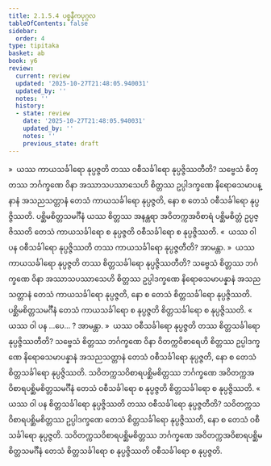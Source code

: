 ```yaml
---
title: 2.1.5.4 ပစ္စနီကပုဂ္ဂလ
tableOfContents: false
sidebar:
  order: 4
type: tipitaka
basket: ab
book: y6
review:
  current: review
  updated: '2025-10-27T21:48:05.940031'
  updated_by: ''
  notes: ''
  history:
  - state: review
    date: '2025-10-27T21:48:05.940031'
    updated_by: ''
    notes: ''
    previous_state: draft
---
```



<ReviewStatus review={frontmatter.review} showDetails={true} />

<HypothesisAnnotation frontmatter={frontmatter} />

<DynamicBreadcrumb />

<Division number="64" book="y6" e="ch" v="34" p="20">

<Paragraph number="305" book="y6">
»  ယဿ ကာယသင်္ခါရော နုပ္ပဇ္ဇတိ တဿ ဝစီသင်္ခါရော နုပ္ပဇ္ဇိဿတီတိ?
</Paragraph>

<Paragraph number="306" book="y6">
သဗ္ဗေသံ စိတ္တဿ ဘင်္ဂက္ခဏေ ဝိနာ အဿာသပဿာသေဟိ စိတ္တဿ ဥပ္ပါဒက္ခဏေ နိရောဓသမာပန္နာနံ အသညသတ္တာနံ တေသံ ကာယသင်္ခါရော နုပ္ပဇ္ဇတိ, နော စ တေသံ ဝစီသင်္ခါရော နုပ္ပဇ္ဇိဿတိ. ပစ္ဆိမစိတ္တသမင်္ဂီနံ ယဿ စိတ္တဿ အနန္တရာ အဝိတက္ကအဝိစာရံ ပစ္ဆိမစိတ္တံ ဥပ္ပဇ္ဇိဿတိ တေသံ ကာယသင်္ခါရော စ နုပ္ပဇ္ဇတိ ဝစီသင်္ခါရော စ နုပ္ပဇ္ဇိဿတိ.
</Paragraph>

<Paragraph number="307" book="y6">
«  ယဿ ဝါ ပန ဝစီသင်္ခါရော နုပ္ပဇ္ဇိဿတိ တဿ ကာယသင်္ခါရော နုပ္ပဇ္ဇတီတိ? အာမန္တာ.
</Paragraph>

<Paragraph number="308" book="y6">
»  ယဿ ကာယသင်္ခါရော နုပ္ပဇ္ဇတိ တဿ စိတ္တသင်္ခါရော နုပ္ပဇ္ဇိဿတီတိ?
</Paragraph>

<Paragraph number="309" book="y6">
သဗ္ဗေသံ စိတ္တဿ ဘင်္ဂက္ခဏေ ဝိနာ အဿာသပဿာသေဟိ စိတ္တဿ ဥပ္ပါဒက္ခဏေ နိရောဓသမာပန္နာနံ အသညသတ္တာနံ တေသံ ကာယသင်္ခါရော နုပ္ပဇ္ဇတိ, နော စ တေသံ စိတ္တသင်္ခါရော နုပ္ပဇ္ဇိဿတိ. ပစ္ဆိမစိတ္တသမင်္ဂီနံ တေသံ ကာယသင်္ခါရော စ နုပ္ပဇ္ဇတိ စိတ္တသင်္ခါရော စ နုပ္ပဇ္ဇိဿတိ.
</Paragraph>

<Paragraph number="310" book="y6">
«  ယဿ ဝါ ပန …ပေ… ? အာမန္တာ.
</Paragraph>

</Division>
<Division number="65" book="y6" e="ch" v="34" p="21">

<Paragraph number="311" book="y6">
»  ယဿ ဝစီသင်္ခါရော နုပ္ပဇ္ဇတိ တဿ စိတ္တသင်္ခါရော နုပ္ပဇ္ဇိဿတီတိ?
</Paragraph>

<Paragraph number="312" book="y6">
သဗ္ဗေသံ စိတ္တဿ ဘင်္ဂက္ခဏေ ဝိနာ ဝိတက္ကဝိစာရေဟိ စိတ္တဿ ဥပ္ပါဒက္ခဏေ နိရောဓသမာပန္နာနံ အသညသတ္တာနံ တေသံ ဝစီသင်္ခါရော နုပ္ပဇ္ဇတိ, နော စ တေသံ စိတ္တသင်္ခါရော နုပ္ပဇ္ဇိဿတိ. သဝိတက္ကသဝိစာရပစ္ဆိမစိတ္တဿ ဘင်္ဂက္ခဏေ အဝိတက္ကအဝိစာရပစ္ဆိမစိတ္တသမင်္ဂီနံ တေသံ ဝစီသင်္ခါရော စ နုပ္ပဇ္ဇတိ စိတ္တသင်္ခါရော စ နုပ္ပဇ္ဇိဿတိ.
</Paragraph>

<Paragraph number="313" book="y6">
«  ယဿ ဝါ ပန စိတ္တသင်္ခါရော နုပ္ပဇ္ဇိဿတိ တဿ ဝစီသင်္ခါရော နုပ္ပဇ္ဇတီတိ?
</Paragraph>

<Paragraph number="314" book="y6">
သဝိတက္ကသဝိစာရပစ္ဆိမစိတ္တဿ ဥပ္ပါဒက္ခဏေ တေသံ စိတ္တသင်္ခါရော နုပ္ပဇ္ဇိဿတိ, နော စ တေသံ ဝစီသင်္ခါရော နုပ္ပဇ္ဇတိ. သဝိတက္ကသဝိစာရပစ္ဆိမစိတ္တဿ ဘင်္ဂက္ခဏေ အဝိတက္ကအဝိစာရပစ္ဆိမစိတ္တသမင်္ဂီနံ တေသံ စိတ္တသင်္ခါရော စ နုပ္ပဇ္ဇိဿတိ ဝစီသင်္ခါရော စ နုပ္ပဇ္ဇတိ.
</Paragraph>
</Division>